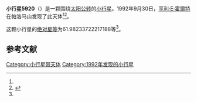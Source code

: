 {{Infobox planet
| bgcolour = #FFFFC0
| name = 5920
| symbol = 
| image = 
| caption = 
| discovery = yes
| discovery_ref = 
| discoverer = [[亨利·E·霍爾特|亨利·E·霍爾特]]
| discovery_site = [[帕洛马山|帕洛马山]] 
| discovered = 1992年9月30日
| designations = yes
| mp_name = 
| named_after = 
| alt_names = 1992 SX17/ 1948 TD2 / 1953 SO / 1983 HB2 / 1990 EG
| mp_category = [[主带小行星|主带小行星]]
| orbit_ref = <ref name="a">[http://ssd.jpl.nasa.gov/sbdb.cgi?sstr=5920 5920] {{Wayback|url=http://ssd.jpl.nasa.gov/sbdb.cgi?sstr=5920 |date=20110610013946 }}，小行星數據庫瀏覽器（JPL Small-Body Database Browser）－[[美国国家航空航天局|美国国家航空航天局]]喷气推进实验室</ref>
| epoch = 2456400.5 (2013年4月18日更新)
| aphelion = {{convert|3.518225032126575|AU|km|3|abbr=on|lk=out}}
| perihelion = {{convert|2.749223826771438|AU|km|3|abbr=on}}
| semimajor = {{convert|3.133724429449007|AU|km|3|abbr=on}}
| eccentricity = 0.122697643
| period = 2026.234155 [[日|日]]<br />5.55[[儒略年|儒略年]]
| avg_speed = 
| inclination = 19.44053407960027
| asc_node = 347.8437417027886
| mean_anomaly = 
| arg_peri = 61.98233722217188
| satellites = 
| physical_characteristics = yes
| dimensions = 
| mass = 
| density = 
| surface_grav = 
| escape_velocity = 
| sidereal_day = 
| axial_tilt = 
| pole_ecliptic_lat = 
| pole_ecliptic_lon = 
| albedo = 
| temperatures= 
| temp_name1 = 
| mean_temp_1 = 
| max_temp_1 = 
| temp_name2 = 
| max_temp_2 = 
| spectral_type = 
| abs_magnitude = 61.98233722217188
}}

'''小行星5920'''（{{lang-en|5920}}）是一颗围绕[[太阳|太阳]][[公转|公转]]的[[小行星|小行星]]。1992年9月30日，[[亨利·E·霍爾特|亨利·E·霍爾特]]在帕洛马山发现了此天体<ref name="a" /><ref>{{cite news|title=小行星列表|url=http://cfa-www.harvard.edu/iau/lists/NumberedMPs.txt|accessdate=2013-07-08|newspaper=哈佛大学|archive-date=2008-05-17|archive-url=https://web.archive.org/web/20080517010638/http://cfa-www.harvard.edu/iau/lists/NumberedMPs.txt|dead-url=no}}</ref>。

这颗小行星的[[绝对星等|绝对星等]]为61.98233722217188等<ref name="a" />。

==参考文献==
{{reflist}}
{{Minor Planet Number|[[小行星5919|小行星5919]]|[[小行星5921|小行星5921]]}}

{{小天体}}

[[Category:小行星带天体|Category:小行星带天体]]
[[Category:1992年发现的小行星|Category:1992年发现的小行星]]

{{asteroid-stub}}